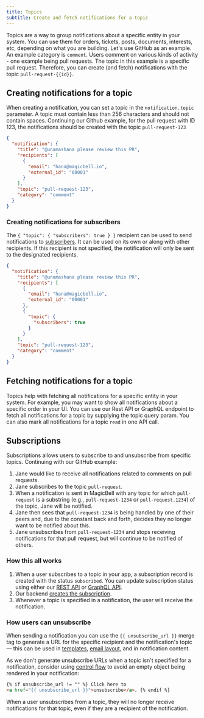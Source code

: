 ```yaml
---
title: Topics
subtitle: Create and fetch notifications for a topic
---
```


Topics are a way to group notifications about a specific entity in your system. You can use them for orders,
tickets, posts, documents, interests, etc, depending on what you are building. Let's use GitHub as an example. An example category is `comment`. Users comment on
various kinds of activity - one example being pull requests. The topic in this example is a specific pull request. Therefore,
you can create (and fetch) notifications with the topic `pull-request-{{id}}`.

## Creating notifications for a topic

When creating a notification, you can set a topic in the `notification.topic` parameter. A topic must contain
less than 256 characters and should not contain spaces. Continuing our Github example, for the pull request with ID 123,
the notifications should be created with the topic `pull-request-123`

```json hideHeader
{
  "notification": {
    "title": "@unamashana please review this PR",
    "recipients": [
      {
        "email": "hana@magicbell.io",
        "external_id": "00001"
      }
    ],
    "topic": "pull-request-123",
    "category": "comment"
  }
}
```

### Creating notifications for subscribers

The `{ "topic": { "subscribers": true } }` recipient can be used to send notifications to [subscribers](/docs/topics#subscriptions). It can be used on its own or along with other recipients. If this recipient is not specified, the notification will only be sent to the designated recipients.

```json hideHeader
{
  "notification": {
    "title": "@unamashana please review this PR",
    "recipients": [
      {
        "email": "hana@magicbell.io",
        "external_id": "00001"
      },
      {
        "topic": {
          "subscribers": true
        }
      }
    ],
    "topic": "pull-request-123",
    "category": "comment"
  }
}
```

## Fetching notifications for a topic

Topics help with fetching all notifications for a specific entity in your system.
For example, you may want to show all notifications about a specific order in your UI.
You can use our Rest API or GraphQL endpoint to fetch all notifications for a topic by supplying the topic query param.
You can also mark all notifications for a topic `read` in one API call.

## Subscriptions

Subscriptions allows users to subscribe to and unsubscribe from specific topics. Continuing with our GitHub example:

1. Jane would like to receive all notifications related to comments on pull requests.
1. Jane subscribes to the topic `pull-request`.
1. When a notification is sent in MagicBell with any topic for which `pull-request` is a substring (e.g., `pull-request-1234` or `pull-request.1234`) of the topic, Jane will be notified.
1. Jane then sees that `pull-request-1234` is being handled by one of their peers and, due to the constant back and forth, decides they no longer want to be notified about this.
1. Jane unsubscribes from `pull-request-1234` and stops receiving notifications for that pull request, but will continue to be notified of others.

### How this all works

1. When a user subscribes to a topic in your app, a subscription record is created with the status `subscribed`. You can update subscription status using either our [REST API](/docs/rest-api/reference#update-topic-subscription) or [GraphQL API](/docs/graphql-api/reference#update-a-user's-subscription-status-to-a-topic).
1. Our backend [creates the subscription](/docs/graphql-api/reference#create-subscription).
1. Whenever a topic is specified in a notification, the user will receive the notification.

### How users can unsubscribe

When sending a notification you can use the `{{ unsubscribe_url }}` merge tag to generate a URL for the specific recipient and the notification's topic — this can be used in [templates](/docs/templates), [email layout](/docs/email-layouts), and in notification content.

As we don't generate unsubscribe URLs when a topic isn't specified for a notification, consider using [control flow](https://shopify.github.io/liquid/tags/control-flow/) to avoid an empty object being rendered in your notification:

```html title=LIQUID noTopBorderRadius
{% if unsubscribe_url != "" %} Click here to
<a href="{{ unsubscribe_url }}">unsubscribe</a>. {% endif %}
```

<Note>
  When a user unsubscribes from a topic, they will no longer receive notifications for
  that topic, even if they are a recipient of the notification.
</Note>
